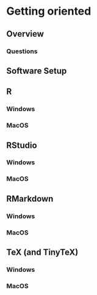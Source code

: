 # Getting oriented

## Overview

### Questions

## Software Setup

## R

### Windows

### MacOS

## RStudio

### Windows

### MacOS

## RMarkdown

### Windows

### MacOS

## TeX (and TinyTeX)

### Windows

### MacOS
